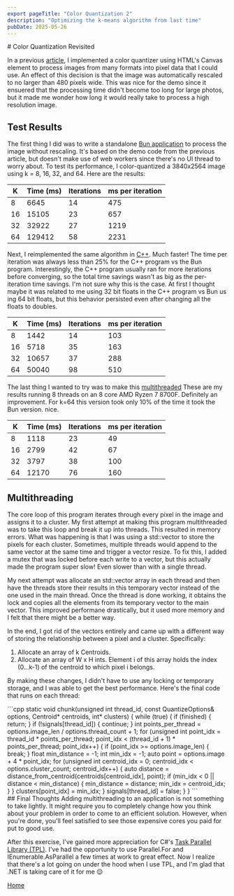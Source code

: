 ```yaml
---
export pageTitle: "Color Quantization 2"
description: "Optimizing the k-means algorithm from last time"
pubDate: 2025-05-26
---
```


<Layout>
<div class="blog-post">
# Color Quantization Revisited

In a previous [article](../color-quantization), I implemented a color quantizer using HTML's Canvas element to process images from many 
formats into pixel data that I could use. An effect of this decision is that the image was automatically rescaled to no larger than 480 
pixels wide. This was nice for the demo since it ensuered that the processing time didn't become too long for large photos, but it made
me wonder how long it would really take to process a high resolution image. 

## Test Results
The first thing I did was to write a standalone [Bun application](https://github.com/emmanuel-herrera-oss/color-quantization/tree/main/ts) 
to process the image without rescaling. It's based on the demo code from the previous article, but doesn't make use of web workers since 
there's no UI thread to worry about. To test its performance, I color-quantized a 3840x2564 image using k = 8, 16, 32, and 64. 
Here are the results:

|K  |Time (ms)|Iterations|ms per iteration|
|---|---------|----------|----------------|
|8  |6645     |14        |475             |
|16 |15105    |23        |657             |
|32 |32922    |27        |1219            |
|64 |129412   |58        |2231            |

Next, I reimplemented the same algorithm in [C++](https://github.com/emmanuel-herrera-oss/color-quantization/tree/main/cpp). Much faster!
The time per iteration was always less than 25% for the C++ program vs the Bun program. Interestingly, the C++ program usually ran for 
more iterations before converging, so the total time savings wasn't as big as the per-iteration time savings. I'm not sure why this is the case.
At first I thought maybe it was related to me using 32 bit floats in the C++ program vs Bun us ing 64 bit floats, but this behavior persisted 
even after changing all the floats to doubles.

|K  |Time (ms)|Iterations|ms per iteration|
|---|---------|----------|----------------|
|8  |1442     |14        |103             |
|16 |5718     |35        |163             |
|32 |10657    |37        |288             |
|64 |50040    |98        |510             |

The last thing I wanted to try was to make this [multithreaded](https://github.com/emmanuel-herrera-oss/color-quantization/tree/main/cpp-mt) 
These are my results running 8 threads on an 8 core AMD Ryzen 7 8700F. Definitely an improvement. For k=64 this version took only 10% of the time it
took the Bun version. nice. 

|K  |Time (ms)|Iterations|ms per iteration|
|---|---------|----------|----------------|
|8  |1118     |23        |49              |
|16 |2799     |42        |67              |
|32 |3797     |38        |100             |
|64 |12170    |76        |160             |

## Multithreading
The core loop of this program iterates through every pixel in the image and assigns it to a cluster. My first attempt at making this program
multithreaded was to take this loop and break it up into threads. This resulted in memory errors. What was happening is that I was using a
std::vector to store the pixels for each cluster. Sometimes, multiple threads would append to the same vector at the same time and trigger a
vector resize. To fix this, I added a mutex that was locked before each write to a vector, but this actually made the program super slow! Even
slower than with a single thread.

My next attempt was allocate an std::vector array in each thread and then have the threads store their results in this temporary vector instead
of the one used in the main thread. Once the thread is done working, it obtains the lock and copies all the elements from its temporary vector
to the main vector. This improved performane drastically, but it used more memory and I felt that there might be a better way. 

In the end, I got rid of the vectors entirely and came up with a different way of storing the relationship between a pixel and a cluster. Specifically:

1. Allocate an array of k Centroids. 
2. Allocate an array of W x H ints. Element i of this array holds the index (0...k-1) of the centroid to which pixel i belongs. 

By making these changes, I didn't have to use any locking or temporary storage, and I was able to get the best performance. Here's the final code that runs on each thread: 
<div class="code-block">
```cpp
static void chunk(unsigned int thread_id, const QuantizeOptions& options, Centroid* centroids, int* clusters) {
    while (true) {
        if (finished) {
            return;
        }
        if (!signals[thread_id]) {
            continue;
        }
        int points_per_thread = options.image_len / options.thread_count + 1;
        for (unsigned int point_idx = thread_id * points_per_thread; point_idx < (thread_id + 1) * points_per_thread; point_idx++)
        {
            if (point_idx >= options.image_len) {
                break;
            }
            float min_distance = -1;
            int min_idx = -1;
            auto point = options.image + 4 * point_idx;
            for (unsigned int centroid_idx = 0; centroid_idx < options.cluster_count; centroid_idx++)
            {
                auto distance = distance_from_centroid(centroids[centroid_idx], point);
                if (min_idx < 0 || distance < min_distance)
                {
                    min_distance = distance;
                    min_idx = centroid_idx;
                }
            }
            clusters[point_idx] = min_idx;
        }
        signals[thread_id] = false;
    }
}
```
</div>
## Final Thoughts
Adding multithreading to an application is not something to take lightly. It might require you to completely change how you think about 
your problem in order to come to an efficient solution. However, when you're done, you'll feel satisfied to see those expensive cores you
paid for put to good use. 

After this exercise, I've gained more appreciation for C#'s [Task Parallel Library (TPL)](https://learn.microsoft.com/en-us/dotnet/standard/parallel-programming/task-parallel-library-tpl). 
I've had the opportunity to use Parallel.For and IEnumerable.AsParallel a few times at work to great effect. Now I realize that 
there's a lot going on under the hood when I use TPL, and I'm glad that .NET is taking care of it for me 😌


<a href="/">Home</a>
</div>
</Layout>